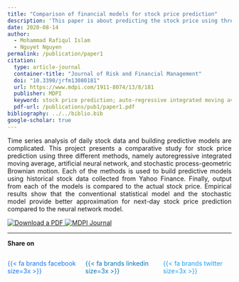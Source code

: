 ```yaml
---
title: "Comparison of financial models for stock price prediction"
description: 'This paper is about predicting the stock price using three different methods'  
date: 2020-08-14
author:
  - Mohammad Rafiqul Islam
  - Nguyet Nguyen
permalink: /publication/paper1 
citation: 
  type: article-journal
  container-title: "Journal of Risk and Financial Management"
  doi: "10.3390/jrfm13080181"
  url: https://www.mdpi.com/1911-8074/13/8/181
  publisher: MDPI
  keyword: stock price prediction; auto-regressive integrated moving average; artificial neural network; stochastic process-geometric Brownian motion; financial models
  pdf-url: /publications/pub1/paper1.pdf
bibliography: ../../biblio.bib
google-scholar: true
---  
```

<script async src="https://pagead2.googlesyndication.com/pagead/js/adsbygoogle.js?client=ca-pub-6878992848042528"
     crossorigin="anonymous"></script>  


<p style="text-align: justify">
 Time series analysis of daily stock data and building predictive models are complicated. This project presents a comparative study for stock price prediction using three different methods, namely autoregressive integrated moving average, artificial neural network, and stochastic process-geometric Brownian motion. Each of the methods is used to build predictive models using historical stock data collected from Yahoo Finance. Finally, output from each of the models is compared to the actual stock price. Empirical results show that the conventional statistical model and the stochastic model provide better approximation for next-day stock price prediction compared to the neural network model.
</p>  

```{=html}
<div class="text-center">
    <a class="pdf-button" href="/publication/pub1/paper1.pdf" target="_blank">
        <img src="/_assets/images/pdf1.png" alt="Download a PDF">
    </a>
    <a class="mdpi-button" href="https://www.mdpi.com/1911-8074/13/8/181" target="_blank">
        <img src="/_assets/images/mdpi.png" alt="MDPI Journal">
    </a>
</div>
```

---

**Share on**  

::::{.columns}
:::{.column width="33%"}
<a href="https://www.facebook.com/sharer.php?u=https://mrislambd.github.io/publication/pub1/" target="_blank" style="color:#1877F2; text-decoration: none;">
 
{{< fa brands facebook size=3x >}}
</a>
 
:::
 
:::{.column width="33%"}
<a href="https://www.linkedin.com/sharing/share-offsite/?url=https://mrislambd.github.io/publication/pub1/" target="_blank" style="color:#0077B5; text-decoration: none;">
 
{{< fa brands linkedin size=3x >}}
</a>
 
:::
 
:::{.column width="33%"}
<a href="https://www.twitter.com/intent/tweet?url=https://mrislambd.github.io/publication/pub1/" target="_blank" style="color:#1DA1F2; text-decoration: none;">
 
{{< fa brands twitter size=3x >}}
</a>
 
:::
::::
 
<script src="https://giscus.app/client.js"
        data-repo="mrislambd/mrislambd.github.io" 
        data-repo-id="R_kgDOMV8crA"
        data-category="Announcements"
        data-category-id="DIC_kwDOMV8crM4CjbQW"
        data-mapping="pathname"
        data-strict="0"
        data-reactions-enabled="1"
        data-emit-metadata="0"
        data-input-position="bottom"
        data-theme="light"
        data-lang="en"
        crossorigin="anonymous"
        async>
</script>
 
<div id="fb-root"></div>
<script async defer crossorigin="anonymous"
 src="https://connect.facebook.net/en_US/sdk.js#xfbml=1&version=v20.0"></script>
<div class="fb-comments" data-href="https://mrislambd.github.io/publication/pub1/" data-width="750" data-numposts="5"></div>
